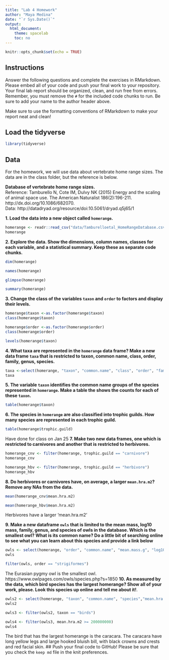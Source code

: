 ```yaml
---
title: "Lab 4 Homework"
author: "Maya Medina"
date: "`r Sys.Date()`"
output:
  html_document:
    theme: spacelab
    toc: no
---
```


```r
knitr::opts_chunk$set(echo = TRUE)
```

## Instructions
Answer the following questions and complete the exercises in RMarkdown. Please embed all of your code and push your final work to your repository. Your final lab report should be organized, clean, and run free from errors. Remember, you must remove the `#` for the included code chunks to run. Be sure to add your name to the author header above.  

Make sure to use the formatting conventions of RMarkdown to make your report neat and clean!  

## Load the tidyverse
```r
library(tidyverse)
```

## Data
For the homework, we will use data about vertebrate home range sizes. The data are in the class folder, but the reference is below.  

**Database of vertebrate home range sizes.**  
Reference: Tamburello N, Cote IM, Dulvy NK (2015) Energy and the scaling of animal space use. The American Naturalist 186(2):196-211. http://dx.doi.org/10.1086/682070.  
Data: http://datadryad.org/resource/doi:10.5061/dryad.q5j65/1  

**1. Load the data into a new object called `homerange`.**
```r
homerange <- readr::read_csv("data/Tamburelloetal_HomeRangeDatabase.csv")
homerange
```

**2. Explore the data. Show the dimensions, column names, classes for each variable, and a statistical summary. Keep these as separate code chunks.**  
```r
dim(homerange)
```

```r
names(homerange)
```

```r
glimpse(homerange)
```

```r
summary(homerange)
```

**3. Change the class of the variables `taxon` and `order` to factors and display their levels.**  
```r
homerange$taxon <-as.factor(homerange$taxon)
class(homerange$taxon)
```

```r
homerange$order <-as.factor(homerange$order)
class(homerange$order)
```

```r
levels(homerange$taxon)
```

**4. What taxa are represented in the `homerange` data frame? Make a new data frame `taxa` that is restricted to taxon, common name, class, order, family, genus, species.**  
```r
taxa <-select(homerange, "taxon", "common.name", "class", "order", "family", "genus", "species")
taxa
```

**5. The variable `taxon` identifies the common name groups of the species represented in `homerange`. Make a table the shows the counts for each of these `taxon`.**  
```r
table(homerange$taxon)
```

**6. The species in `homerange` are also classified into trophic guilds. How many species are represented in each trophic guild.**  
```r
table(homerange$trophic.guild)
```
Have done for class on Jan 25
**7. Make two new data frames, one which is restricted to carnivores and another that is restricted to herbivores.**  
```r
homerange_cnv <- filter(homerange, trophic.guild == "carnivore")
homerange_cnv
```

```r
homerange_hbv <- filter(homerange, trophic.guild == "herbivore")
homerange_hbv
```

**8. Do herbivores or carnivores have, on average, a larger `mean.hra.m2`? Remove any NAs from the data.**  
```r
mean(homerange_cnv$mean.hra.m2)
```

```r
mean(homerange_hbv$mean.hra.m2)
```
Herbivores have a larger 'mean.hra.m2'

**9. Make a new dataframe `owls` that is limited to the mean mass, log10 mass, family, genus, and species of owls in the database. Which is the smallest owl? What is its common name? Do a little bit of searching online to see what you can learn about this species and provide a link below** 
```r
owls <- select(homerange, "order", "common.name", "mean.mass.g", "log10.mass", "family", "genus", "species")
owls
```

```r
filter(owls, order == "strigiformes")
```
The Eurasian pygmy owl is the smallest owl. 
https://www.owlpages.com/owls/species.php?s=1850 
**10. As measured by the data, which bird species has the largest homerange? Show all of your work, please. Look this species up online and tell me about it!**.  
```r
owls2 <- select(homerange, "taxon", "common.name", "species","mean.hra.m2", "log10.hra")
owls2
```

```r
owls3 <- filter(owls2, taxon == "birds")
```

```r
owls4 <- filter(owls3, mean.hra.m2 >= 200000000)
owls4
```
The bird that has the largest homerange is the caracara. The caracara have long yellow legs and large hooked bluish bill, with black crowns and crests and red facial skin. 
## Push your final code to GitHub!
Please be sure that you check the `keep md` file in the knit preferences.   